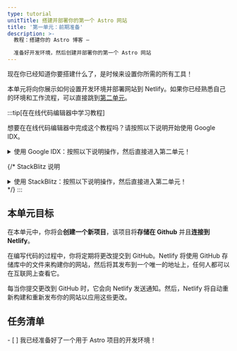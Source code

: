 ```yaml
---
type: tutorial
unitTitle: 搭建并部署你的第一个 Astro 网站
title: '第一单元：前期准备'
description: >-
  教程：搭建你的 Astro 博客 —

  准备好开发环境，然后创建并部署你的第一个 Astro 网站
---
```


现在你已经知道你要搭建什么了，是时候来设置你所需的所有工具！

本单元将向你展示如何设置开发环境并部署网站到 Netlify。如果你已经熟悉自己的环境和工作流程，可以直接跳到[第二单元](/zh-cn/tutorial/2-pages/)。

:::tip[在在线代码编辑器中学习教程]

想要在在线代码编辑器中完成这个教程吗？请按照以下说明开始使用 Google IDX。

<details>
<summary>使用 Google IDX：按照以下说明操作，然后直接进入第二单元！</summary>

**设置 IDX**

<Steps>
1. 点击外部链接以 [在 IDX 的新工作区创建一个 "Empty Project（空项目）" 模板](https://astro.new/minimal?on=idx)。

2. 如果你尚未登录，请按照提示登录你的 Google 帐户。

3. 如果要将项目从默认的 “Empty Project” 更改为项目，请输入项目的名称，并单击 **Create（创建）**。

4. 等待工作区创建完成。这个过程可能会花上 30 至 60 秒。如果一切顺利的话，你会看到 Astro 项目被加载到在线代码编辑器中。

5. 等待 IDX 运行两个脚本：其中一个用于安装 Astro，另一个用于运行开发服务器。请注意，如果你的工作区在 Astro 完成安装之前加载，你可能会短暂地看到一条消息，指出你的工作区 "couldn't find Astro"。如果这条消息没有自行清除，你可以忽略并取消它。
</Steps>

**进行修改**

如果一切顺利的话，在文件窗口中，你应该可以看到 `src/pages/index.astro`，并可以在分屏窗口中浏览到网页的实时预览。按照 ["编写你的第一行 Astro 代码"](/zh-cn/tutorial/1-setup/3/) 来修改此文件。

**创建 GitHub 仓库**

<Steps>
1. 导航到垂直菜单栏中的 “Source Control” 导航项，或使用 <kbd>CTRL + SHIFT + G</kbd> 打开。

2. 选择 Publish to GitHub（发布到 GitHub）选项。这将在你的 GitHub 帐户中创建一个新的仓库。

3. 按照提示登录你的 GitHub 账户。

4. 登录后，返回到 IDX 选项卡，你可以选择对新仓库重新命名，以及是要创建私有仓库或是公共仓库。你可以为本教程选择任何名称和任意类型的仓库。

5. IDX 将会进行初始化提交并发布到你的 Github 仓库中。

6. 今后，只要你有更改要提交回 GitHub，源代码控制导航图标就会显示一个数字。这是自上次提交以来已更改的文件数。导航到此选项卡并执行两个步骤（提交和发布），这将允许你输入提交消息并更新存储库。
</Steps>

**部署你的网站**

如果你想部署到 Netlify，并在工作时拥有网站的实时发布版本，可跳至 [将你的网站部署到网络](/zh-cn/tutorial/1-setup/5/)。

否则，请跳至 [第二单元](/zh-cn/tutorial/2-pages/) 开始使用 Astro 进行搭建！

</details>

{/* StackBlitz 说明
<details>
<summary>使用 StackBlitz：按照以下说明操作，然后直接进入第二单元！</summary>

**设置 StackBlitz**

<Steps>
1. 点击外部链接以 [在 StackBlitz 创建一个 "Empty Project（空项目）" 模板](https://astro.new/minimal?on=stackblitz)。

2. 在右上方点击 `Sign in` 以使用你的 GitHub 账号登录。

3. 在 StackBlitz 编辑器窗口的左上方，点击 `fork` 模板（保存到你自己的账号中）。

4. 等待项目加载完毕，你将看到 `Empty Project` 的实时预览。
</Steps>

**进行修改**

在文件窗口中，你应该可以看到 `src/pages/index.astro`。点击打开它，按照[编写你的第一行 Astro 代码](/zh-cn/tutorial/1-setup/3/)来修改此文件。

**创建 GitHub 仓库**

<Steps>
1. 点击文件列表顶部的 <kbd>Connect Repository</kbd> 按钮，输入一个新的仓库名称，然后点击 <kbd>Create repo & push</kbd>。

2. 当你有修改要提交到 GitHub 时，工作区左上方将出现一个 `Commit` 按钮。点击此按钮并输入提交信息 `commit message`，然后它将被提交到你的仓库。
</Steps>

**部署你的网站**

如果你想部署到 Netlify，并在工作时拥有网站的实时发布版本，可跳至 [将你的网站部署到网络](/zh-cn/tutorial/1-setup/5/)。

否则，请跳至[第二单元](/zh-cn/tutorial/2-pages/)开始使用 Astro 进行搭建！

</details>
*/}
:::

## 本单元目标

在本单元中，你将会**创建一个新项目**，该项目将**存储在 Github** 并且**连接到 Netlify**。

在编写代码的过程中，你将定期将更改提交到 GitHub。Netlify 将使用 GitHub 存储库中的文件来构建你的网站，然后将其发布到一个唯一的地址上，任何人都可以在互联网上查看它。

每当你提交更改到 GitHub 时，它会向 Netlify 发送通知。然后，Netlify 将自动重新构建和重新发布你的网站以应用这些更改。

<Box icon="check-list">

## 任务清单

<Checklist>
- [ ] 我已经准备好了一个用于 Astro 项目的开发环境！
</Checklist>
</Box>
